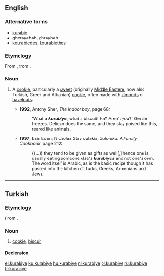 ==English==

===Alternative forms===
* [[kurabie]] {{qualifier|used of the Greek and Albanian versions of the cookie}}
* ghorayebah, ghraybeh {{qualifier|used of Middle Eastern / Arabic version}}
* [[kourabiedes]], [[kourabiethes]] {{qualifier|used of the Greek version}}

===Etymology===
From {{etyl|tr|en}}, from {{etyl|ar|en}}.

===Noun===
{{en-noun|s}}

# {{cx|rare|lang=en}} A [[cookie]], particularly a [[sweet]] (originally [[Middle East]]ern, now also Turkish, Greek and Albanian) [[cookie]], often made with [[almond]]s or [[hazelnut]]s.
#* '''1992''', Antony Sher, ''The indoor boy'', page 68:
#*: 'What a '''''kurabiye''''', what a biscuit! Ha? Aren't you?' Gertjie freezes. Delican does the same, and they stay poised like this, reared like animals.
#* '''1997''', Esin Eden, ‎Nicholas Stavroulakis, ''Salonika: A Family Cookbook'', page 212:
#*: {{...}} they tend to be given as gifts as well[,] hence one is usually eating someone else's '''''kurabiyes''''' and not one's own. The word itself is Arabic, as is the basic recipe though it has passed into the kitchen of Turks, Greeks, Armenians and Jews.

----

==Turkish==

===Etymology===
From {{etyl|ar|tr}}.

===Noun===
{{head|tr|noun}}

# [[cookie]], [[biscuit]]

====Declension====

{{tr-decl-noun
| kurabiye | kurabiyeler
| kurabiyeyi | kurabiyeleri
| kurabiyeye | kurabiyelere
| kurabiyede | kurabiyelerde
| kurabiyeden | kurabiyelerden
| kurabiyenin | kurabiyelerin
}}

[[el:kurabiye]]
[[ku:kurabiye]]
[[hu:kurabiye]]
[[nl:kurabiye]]
[[pl:kurabiye]]
[[ru:kurabiye]]
[[tr:kurabiye]]